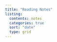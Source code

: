 ```yaml
---
title: "Reading Notes"
listing:
  contents: notes
  categories: true
  sort: "date"
  type: grid
---
```


<!-- This page maps recurring themes I care about in pedagogy. Each section lists notes tagged with that concept. -->

<!-- ## Generative AI -->

<!-- ```{listing} -->
<!-- contents: notes -->
<!-- filter: categories contains "generative AI" -->
<!-- sort: "date desc" -->
<!-- max-depth: 2 -->
<!-- ``` -->

